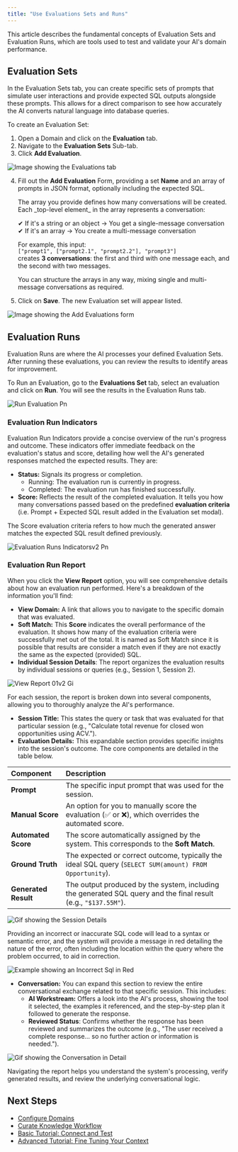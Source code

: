 ```yaml
---
title: "Use Evaluations Sets and Runs"
---
```


This article describes the fundamental concepts of Evaluation Sets and Evaluation Runs, which are tools used to test and validate your AI's domain performance.

## Evaluation Sets

In the Evaluation Sets tab, you can create specific sets of prompts that simulate user interactions and provide expected SQL outputs alongside these prompts. This allows for a direct comparison to see how accurately the AI converts natural language into database queries.

To create an Evaluation Set:

1. Open a Domain and click on the **Evaluation** tab.
2. Navigate to the **Evaluation Sets** Sub-tab.
3. Click **Add Evaluation**.

![Image showing the Evaluations tab](/images/add-evaluation.png)

4. Fill out the **Add Evaluation** Form, providing a set **Name** and an array of prompts in JSON format, optionally including the expected SQL.

   <Tip>
     The array you provide defines how many conversations will be created. Each _top-level element_ in the array represents a conversation:

     ✔ If it's a string or an object → You get a single-message conversation\
     ✔ If it's an array → You create a multi-message conversation

     For example, this input:\
     `["prompt1", ["prompt2.1", "prompt2.2"], "prompt3"]`\
     creates **3 conversations**: the first and third with one message each, and the second with two messages.

     You can structure the arrays in any way, mixing single and multi-message conversations as required.
   </Tip>
5. Click on **Save**. The new Evaluation set will appear listed.

![Image showing the Add Evaluations form](/images/add-evaluation-form.png)

## Evaluation Runs

Evaluation Runs are where the AI processes your defined Evaluation Sets. After running these evaluations, you can review the results to identify areas for improvement.

To Run an Evaluation, go to the **Evaluations Set** tab, select an evaluation and click on **Run**. You will see the results in the Evaluation Runs tab.

![Run Evaluation Pn](/images/run-evaluation.png)

### Evaluation Run Indicators

Evaluation Run Indicators provide a concise overview of the run's progress and outcome. These indicators offer immediate feedback on the evaluation's status and score, detailing how well the AI's generated responses matched the expected results. They are:

- **Status:** Signals its progress or completion.
  - Running: The evaluation run is currently in progress.
  - Completed: The evaluation run has finished successfully.
- **Score:** Reflects the result of the completed evaluation. It tells you how many conversations passed based on the predefined **evaluation criteria** (i.e. Prompt \+ Expected SQL result added in the Evaluation set modal).

<Tip>
  The Score evaluation criteria refers to how much the generated answer matches the expected SQL result defined previously.
</Tip>

![Evaluation Runs Indicatorsv2 Pn](/images/evaluation-runs-indicatorsv2.png)

### Evaluation Run Report

When you click the **View Report** option, you will see comprehensive details about how an evaluation run performed. Here's a breakdown of the information you'll find:

- **View Domain:** A link that allows you to navigate to the specific domain that was evaluated.
- **Soft Match:** This **Score** indicates the overall performance of the evaluation. It shows how many of the evaluation criteria were successfully met out of the total. It is named as Soft Match since it is possible that results are consider a match even if they are not exactly the same as the expected (provided) SQL.
- **Individual Session Details**: The report organizes the evaluation results by individual sessions or queries (e.g., Session 1, Session 2).

![View Report 01v2 Gi](/images/view-report-01v2.gif)

For each session, the report is broken down into several components, allowing you to thoroughly analyze the AI's performance.

- **Session Title:** This states the query or task that was evaluated for that particular session (e.g., "Calculate total revenue for closed won opportunities using ACV.").
- **Evaluation Details:** This expandable section provides specific insights into the session's outcome. The core components are detailed in the table below.

| Component            | Description                                                                                                     |
| :------------------- | :-------------------------------------------------------------------------------------------------------------- |
| **Prompt**           | The specific input prompt that was used for the session.                                                        |
| **Manual Score**     | An option for you to manually score the evaluation (✅ or ❌), which overrides the automated score.               |
| **Automated Score**  | The score automatically assigned by the system. This corresponds to the **Soft Match**.                         |
| **Ground Truth**     | The expected or correct outcome, typically the ideal SQL query (`SELECT SUM(amount) FROM Opportunity`).         |
| **Generated Result** | The output produced by the system, including the generated SQL query and the final result (e.g., `"$137.55M"`). |

![Gif showing the Session Details](/images/session-details.gif)

<Warning>
  Providing an incorrect or inaccurate SQL code will lead to a syntax or semantic error, and the system will provide a message in red detailing the nature of the error, often including the location within the query where the problem occurred, to aid in correction.

  ![Example showing an Incorrect Sql in Red](/images/incorrect-sql-example.png)
</Warning>

- **Conversation:** You can expand this section to review the entire conversational exchange related to that specific session. This includes:
  - **AI Workstream:** Offers a look into the AI's process, showing the tool it selected, the examples it referenced, and the step-by-step plan it followed to generate the response.
  - **Reviewed Status**: Confirms whether the response has been reviewed and summarizes the outcome (e.g., "The user received a complete response... so no further action or information is needed.").

![Gif showing the Conversation in Detail](/images/conversation-detailed.gif)

Navigating the report helps you understand the system's processing, verify generated results, and review the underlying conversational logic.

## Next Steps

- [Configure Domains](/improve-wisdom-ai-responses/configure-domains)
- [Curate Knowledge Workflow](/improve-wisdom-ai-responses/curate-knowledge-workflow)
- [Basic Tutorial: Connect and Test](/setting-up-wisdom-ai/basic-tutorial-connect-and-test)
- [Advanced Tutorial: Fine Tuning Your Context](/setting-up-wisdom-ai/advanced-tutorial-fine-tuning-your-context)